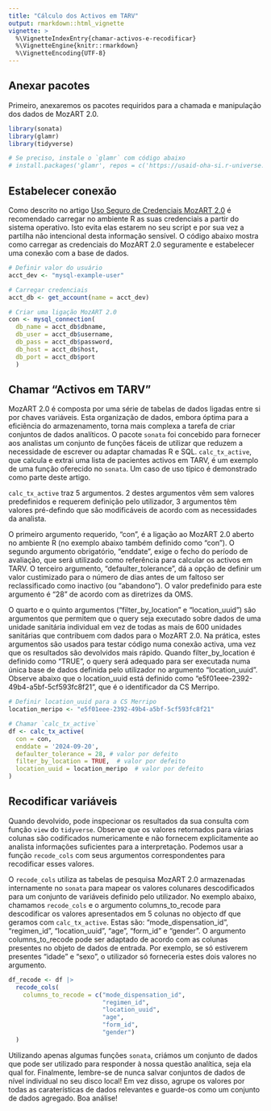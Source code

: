 ```yaml
---
title: "Cálculo dos Activos em TARV"
output: rmarkdown::html_vignette
vignette: >
  %\VignetteIndexEntry{chamar-activos-e-recodificar}
  %\VignetteEngine{knitr::rmarkdown}
  %\VignetteEncoding{UTF-8}
---
```

## Anexar pacotes
Primeiro, anexaremos os pacotes requiridos para a chamada e manipulação dos dados de MozART 2.0.

```r
library(sonata)
library(glamr)
library(tidyverse)

# Se preciso, instale o `glamr` com código abaixo
# install.packages('glamr', repos = c('https://usaid-oha-si.r-universe.dev', 'https://cloud.r-project.org'))

```

## Estabelecer conexão
Como descrito no artigo [Uso Seguro de Credenciais MozART 2.0](https://usaid-mozambique.github.io/sonata/articles/definir-credenciais.html) é recomendado carregar no ambiente R as suas credenciais a partir do sistema operativo.  Isto evita elas estarem no seu script e por sua vez a partilha não intencional desta informação sensível. O código abaixo mostra como carregar as credenciais do MozART 2.0 seguramente e estabelecer uma conexão com a base de dados.

```r
# Definir valor do usuário
acct_dev <- "mysql-example-user"

# Carregar credenciais
acct_db <- get_account(name = acct_dev)

# Criar uma ligação MozART 2.0
con <- mysql_connection(
  db_name = acct_db$dbname, 
  db_user = acct_db$username,
  db_pass = acct_db$password, 
  db_host = acct_db$host, 
  db_port = acct_db$port
  )
```
## Chamar "Activos em TARV"
MozART 2.0 é composta por uma série de tabelas de dados ligadas entre si por chaves variáveis.  Esta organização de dados, embora óptima para a eficiência do armazenamento, torna mais complexa a tarefa de criar conjuntos de dados analíticos.  O pacote `sonata` foi concebido para fornecer aos analistas um conjunto de funções fáceis de utilizar que reduzem a necessidade de escrever ou adaptar chamadas R e SQL. `calc_tx_active`, que calcula e extrai uma lista de pacientes activos em TARV, é um exemplo de uma função oferecido no `sonata`.  Um caso de uso típico é demonstrado como parte deste artigo. 

`calc_tx_active` traz 5 argumentos. 2 destes argumentos vêm sem valores predefinidos e requerem definição pelo utilizador, 3 argumentos têm valores pré-defindo que são modificáveis de acordo com as necessidades da analista. 

O primeiro argumento requerido, “con”, é a ligação ao MozART 2.0 aberto no ambiente R (no exemplo abaixo também definido como “con”). O segundo argumento obrigatório, “enddate”, exige o fecho do período de avaliação, que será utilizado como referência para calcular os activos em TARV. O terceiro argumento, “defaulter_tolerance”, dá a opção de definir um valor custimizado para o número de dias antes de um faltoso ser reclassificado como inactivo (ou "abandono").  O valor predefinido para este argumento é “28” de acordo com as diretrizes da OMS. 

O quarto e o quinto argumentos (“filter_by_location” e “location_uuid”) são argumentos que permitem que o query seja executado sobre dados de uma unidade sanitária individual em vez de todas as mais de 600 unidades sanitárias que contribuem com dados para o MozART 2.0.  Na prática, estes argumentos são usados para testar código numa conexão activa, uma vez que os resultados são devolvidos mais rápido. Quando filter_by_location é definido como “TRUE”, o query será adequado para ser executada numa única base de dados definida pelo utilizador no argumento “location_uuid”.  Observe abaixo que o location_uuid está definido como “e5f01eee-2392-49b4-a5bf-5cf593fc8f21”, que é o identificador da CS Merripo.  

```r

# Definir location_uuid para a CS Merripo
location_meripo <- "e5f01eee-2392-49b4-a5bf-5cf593fc8f21"

# Chamar `calc_tx_active`
df <- calc_tx_active(
  con = con,
  enddate = '2024-09-20',
  defaulter_tolerance = 28, # valor por defeito
  filter_by_location = TRUE,  # valor por defeito
  location_uuid = location_meripo  # valor por defeito
)
```
## Recodificar variáveis
Quando devolvido, pode inspecionar os resultados da sua consulta com função `view` do `tidyverse`.   Observe que os valores retornados para várias colunas são codificados numericamente e não fornecem explicitamente ao analista informações suficientes para a interpretação.  Podemos usar a função `recode_cols` com seus argumentos correspondentes para recodificar esses valores.  

O `recode_cols` utiliza as tabelas de pesquisa MozART 2.0 armazenadas internamente no `sonata` para mapear os valores colunares descodificados para um conjunto de variáveis definido pelo utilizador. No exemplo abaixo, chamamos `recode_cols` e o argumento columns_to_recode para descodificar os valores apresentados em 5 colunas no objecto df que geramos com `calc_tx_active`.  Estas são: “mode_dispensation_id”, “regimen_id”, “location_uuid”, “age”, “form_id” e “gender”. O argumento columns_to_recode pode ser adaptado de acordo com as colunas presentes no objeto de dados de entrada.  Por exemplo, se só estiverem presentes “idade” e “sexo”, o utilizador só forneceria estes dois valores no argumento.


```r

df_recode <- df |> 
  recode_cols(
    columns_to_recode = c("mode_dispensation_id", 
                          "regimen_id", 
                          "location_uuid", 
                          "age", 
                          "form_id",
                          "gender")
  )
```
Utilizando apenas algumas funções `sonata`, criámos um conjunto de dados que pode ser utilizado para responder à nossa questão analítica, seja ela qual for.  Finalmente, lembre-se de nunca salvar conjuntos de dados de nível individual no seu disco local!  Em vez disso, agrupe os valores por todas as caraterísticas de dados relevantes e guarde-os como um conjunto de dados agregado.  Boa análise!
